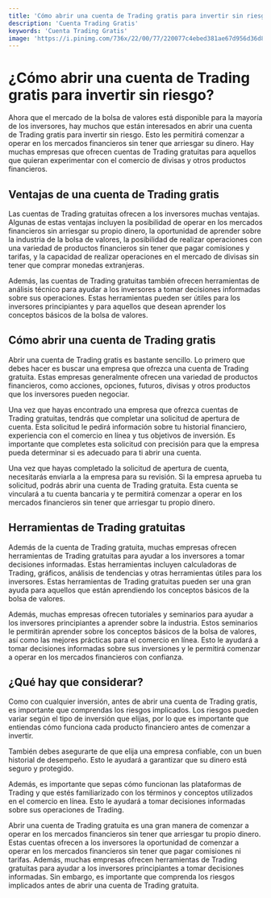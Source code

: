 ```yaml
---
title: 'Cómo abrir una cuenta de Trading gratis para invertir sin riesgo'
description: 'Cuenta Trading Gratis'
keywords: 'Cuenta Trading Gratis'
image: 'https://i.pinimg.com/736x/22/00/77/220077c4ebed381ae67d956d36d86518--software-tes.jpg'
---
```


 

# ¿Cómo abrir una cuenta de Trading gratis para invertir sin riesgo?

Ahora que el mercado de la bolsa de valores está disponible para la mayoría de los inversores, hay muchos que están interesados en abrir una cuenta de Trading gratis para invertir sin riesgo. Esto les permitirá comenzar a operar en los mercados financieros sin tener que arriesgar su dinero. Hay muchas empresas que ofrecen cuentas de Trading gratuitas para aquellos que quieran experimentar con el comercio de divisas y otros productos financieros.

## Ventajas de una cuenta de Trading gratis

Las cuentas de Trading gratuitas ofrecen a los inversores muchas ventajas. Algunas de estas ventajas incluyen la posibilidad de operar en los mercados financieros sin arriesgar su propio dinero, la oportunidad de aprender sobre la industria de la bolsa de valores, la posibilidad de realizar operaciones con una variedad de productos financieros sin tener que pagar comisiones y tarifas, y la capacidad de realizar operaciones en el mercado de divisas sin tener que comprar monedas extranjeras.

<ImageAdd source="https://lookaside.fbsbx.com/lookaside/crawler/media/?media_id=176686294868906"/>

Además, las cuentas de Trading gratuitas también ofrecen herramientas de análisis técnico para ayudar a los inversores a tomar decisiones informadas sobre sus operaciones. Estas herramientas pueden ser útiles para los inversores principiantes y para aquellos que desean aprender los conceptos básicos de la bolsa de valores.

## Cómo abrir una cuenta de Trading gratis

Abrir una cuenta de Trading gratis es bastante sencillo. Lo primero que debes hacer es buscar una empresa que ofrezca una cuenta de Trading gratuita. Estas empresas generalmente ofrecen una variedad de productos financieros, como acciones, opciones, futuros, divisas y otros productos que los inversores pueden negociar. 

Una vez que hayas encontrado una empresa que ofrezca cuentas de Trading gratuitas, tendrás que completar una solicitud de apertura de cuenta. Esta solicitud le pedirá información sobre tu historial financiero, experiencia con el comercio en línea y tus objetivos de inversión. Es importante que completes esta solicitud con precisión para que la empresa pueda determinar si es adecuado para ti abrir una cuenta.

<ImageAdd source="https://www.uber-interiors.com/images/eccotrading-linea-nera-side-table-p7490-93536_medium.jpg"/>

Una vez que hayas completado la solicitud de apertura de cuenta, necesitarás enviarla a la empresa para su revisión. Si la empresa aprueba tu solicitud, podrás abrir una cuenta de Trading gratuita. Esta cuenta se vinculará a tu cuenta bancaria y te permitirá comenzar a operar en los mercados financieros sin tener que arriesgar tu propio dinero.

## Herramientas de Trading gratuitas

Además de la cuenta de Trading gratuita, muchas empresas ofrecen herramientas de Trading gratuitas para ayudar a los inversores a tomar decisiones informadas. Estas herramientas incluyen calculadoras de Trading, gráficos, análisis de tendencias y otras herramientas útiles para los inversores. Estas herramientas de Trading gratuitas pueden ser una gran ayuda para aquellos que están aprendiendo los conceptos básicos de la bolsa de valores.

<ImageAdd source="https://media.zenfs.com/es/estrategias_de_inversi_n_556/0d09fff1cd5e122929a202ec5dfdc2b6"/>

Además, muchas empresas ofrecen tutoriales y seminarios para ayudar a los inversores principiantes a aprender sobre la industria. Estos seminarios le permitirán aprender sobre los conceptos básicos de la bolsa de valores, así como las mejores prácticas para el comercio en línea. Esto le ayudará a tomar decisiones informadas sobre sus inversiones y le permitirá comenzar a operar en los mercados financieros con confianza.

## ¿Qué hay que considerar?

Como con cualquier inversión, antes de abrir una cuenta de Trading gratis, es importante que comprendas los riesgos implicados. Los riesgos pueden variar según el tipo de inversión que elijas, por lo que es importante que entiendas cómo funciona cada producto financiero antes de comenzar a invertir. 

También debes asegurarte de que elija una empresa confiable, con un buen historial de desempeño. Esto le ayudará a garantizar que su dinero está seguro y protegido. 

<ImageAdd source="https://media.zenfs.com/es/estrategias_de_inversi_n_556/0d09fff1cd5e122929a202ec5dfdc2b6"/>

Además, es importante que sepas cómo funcionan las plataformas de Trading y que estés familiarizado con los términos y conceptos utilizados en el comercio en línea. Esto le ayudará a tomar decisiones informadas sobre sus operaciones de Trading.

Abrir una cuenta de Trading gratuita es una gran manera de comenzar a operar en los mercados financieros sin tener que arriesgar tu propio dinero. Estas cuentas ofrecen a los inversores la oportunidad de comenzar a operar en los mercados financieros sin tener que pagar comisiones ni tarifas. Además, muchas empresas ofrecen herramientas de Trading gratuitas para ayudar a los inversores principiantes a tomar decisiones informadas. Sin embargo, es importante que comprenda los riesgos implicados antes de abrir una cuenta de Trading gratuita.